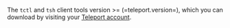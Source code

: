The `tctl` and `tsh` client tools version >= (=teleport.version=), which you
can download by visiting your [Teleport account](https://teleport.sh).
